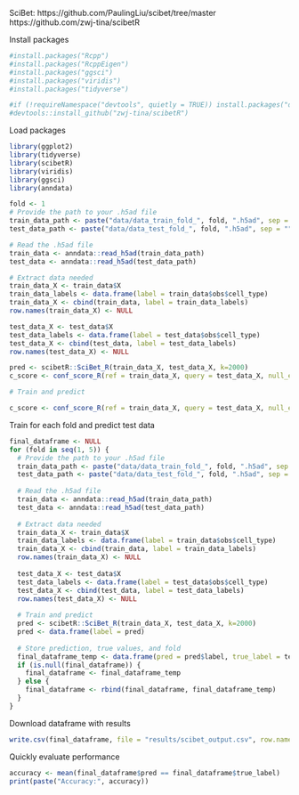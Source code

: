 
SciBet: https://github.com/PaulingLiu/scibet/tree/master 
https://github.com/zwj-tina/scibetR 

Install packages
```r
#install.packages("Rcpp")
#install.packages("RcppEigen")
#install.packages("ggsci")
#install.packages("viridis")
#install.packages("tidyverse")
```

```r
#if (!requireNamespace("devtools", quietly = TRUE)) install.packages("devtools")
#devtools::install_github("zwj-tina/scibetR")
```

Load packages
```r
library(ggplot2)
library(tidyverse)
library(scibetR)
library(viridis)
library(ggsci)
library(anndata)
```

```r
fold <- 1
# Provide the path to your .h5ad file
train_data_path <- paste("data/data_train_fold_", fold, ".h5ad", sep = "")
test_data_path <- paste("data/data_test_fold_", fold, ".h5ad", sep = "")

# Read the .h5ad file
train_data <- anndata::read_h5ad(train_data_path)
test_data <- anndata::read_h5ad(test_data_path)

# Extract data needed
train_data_X <- train_data$X
train_data_labels <- data.frame(label = train_data$obs$cell_type)
train_data_X <- cbind(train_data, label = train_data_labels)
row.names(train_data_X) <- NULL

test_data_X <- test_data$X
test_data_labels <- data.frame(label = test_data$obs$cell_type)
test_data_X <- cbind(test_data, label = test_data_labels)
row.names(test_data_X) <- NULL

pred <- scibetR::SciBet_R(train_data_X, test_data_X, k=2000)
c_score <- conf_score_R(ref = train_data_X, query = test_data_X, null_expr = null, gene_num = 500)

# Train and predict
```
```r
c_score <- conf_score_R(ref = train_data_X, query = test_data_X, null_expr = test_data_X, gene_num = 500)
```


Train for each fold and predict test data
```r
final_dataframe <- NULL
for (fold in seq(1, 5)) {
  # Provide the path to your .h5ad file
  train_data_path <- paste("data/data_train_fold_", fold, ".h5ad", sep = "")
  test_data_path <- paste("data/data_test_fold_", fold, ".h5ad", sep = "")
  
  # Read the .h5ad file
  train_data <- anndata::read_h5ad(train_data_path)
  test_data <- anndata::read_h5ad(test_data_path)
  
  # Extract data needed
  train_data_X <- train_data$X
  train_data_labels <- data.frame(label = train_data$obs$cell_type)
  train_data_X <- cbind(train_data, label = train_data_labels)
  row.names(train_data_X) <- NULL
  
  test_data_X <- test_data$X
  test_data_labels <- data.frame(label = test_data$obs$cell_type)
  test_data_X <- cbind(test_data, label = test_data_labels)
  row.names(test_data_X) <- NULL
  
  # Train and predict
  pred <- scibetR::SciBet_R(train_data_X, test_data_X, k=2000)
  pred <- data.frame(label = pred)
  
  # Store prediction, true values, and fold
  final_dataframe_temp <- data.frame(pred = pred$label, true_label = test_data_labels$label, fold = fold)
  if (is.null(final_dataframe)) {
    final_dataframe <- final_dataframe_temp
  } else {
    final_dataframe <- rbind(final_dataframe, final_dataframe_temp)
  }
}

```

Download dataframe with results
```r
write.csv(final_dataframe, file = "results/scibet_output.csv", row.names = TRUE)
```

Quickly evaluate performance
```r
accuracy <- mean(final_dataframe$pred == final_dataframe$true_label)
print(paste("Accuracy:", accuracy))
```

